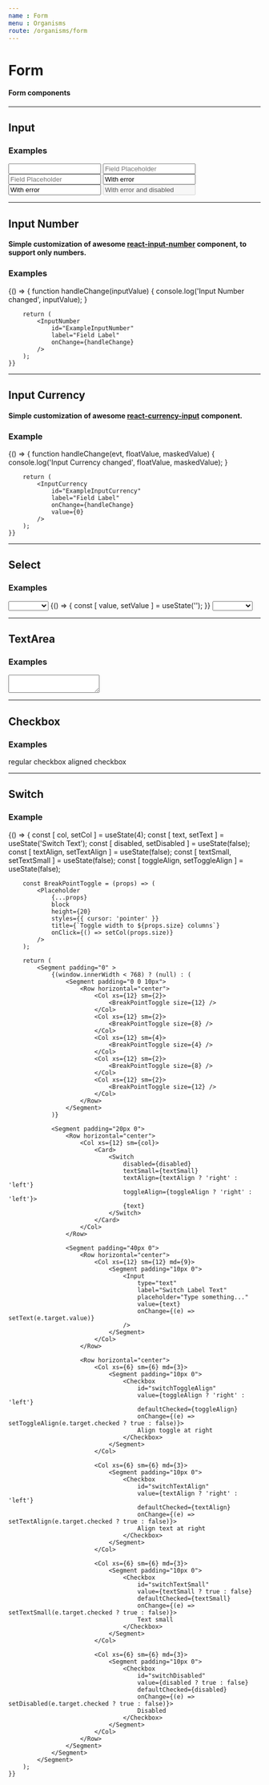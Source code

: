 ```yaml
---
name : Form
menu : Organisms
route: /organisms/form
---
```



# Form
#### Form components

---

## Input
<Props of={Input} />

### Examples

<Playground>
    <Input
        type="text"
        id="ExampleInputWithoutPlaceholder"
        label="Field Label"
    />
</Playground>

<Playground>
    <Input
        type="text"
        id="ExampleInputWithPlaceholder"
        placeholder="Field Placeholder"
    />
</Playground>

<Playground>
    <Input
        type="text"
        id="ExampleInput"
        label="Field Label"
        placeholder="Field Placeholder"
    />
</Playground>

<Playground>
    <Input
        type="text"
        id="ExampleInputError"
        value="With error"
        label="Field Label"
        placeholder="Field Placeholder"
        error
    />
</Playground>

<Playground>
    <Input
        type="text"
        id="ExampleInputErrorWithMsg"
        value="With error"
        label="Field Label"
        placeholder="Field Placeholder"
        error
        errorMessage="And with error message"
    />
</Playground>

<Playground>
    <Input
        type="text"
        id="ExampleInputErrorWithMsg"
        value="With error and disabled"
        label="Field Label"
        placeholder="Field Placeholder"
        error
        errorMessage="And with error message"
        disabled
    />
</Playground>

---

## Input Number
#### Simple customization of awesome [react-input-number](https://www.npmjs.com/package/react-input-number) component, to support only numbers.

<Props of={InputNumber} />

### Examples

<Playground>
    {() => {
        function handleChange(inputValue) {
            console.log('Input Number changed', inputValue);
        }

        return (
            <InputNumber
                id="ExampleInputNumber"
                label="Field Label"
                onChange={handleChange}
            />
        );
    }}
</Playground>

---

## Input Currency
#### Simple customization of awesome [react-currency-input](https://github.com/jsillitoe/react-currency-input) component.

<Props of={InputCurrency} />

### Example

<Playground>
    {() => {
        function handleChange(evt, floatValue, maskedValue) {
            console.log('Input Currency changed', floatValue, maskedValue);
        }

        return (
            <InputCurrency
                id="ExampleInputCurrency"
                label="Field Label"
                onChange={handleChange}
                value={0}
            />
        );
    }}
</Playground>

---

## Select
<Props of={Select} />

### Examples
<Playground>
    <Select label="Select Label">
        <option value=""></option>
        <option value="ingresse">Ingresse</option>
        <option value="aphrodite">Aphrodite</option>
        <option value="react">React</option>
    </Select>
</Playground>

<Playground>
    {() => {
        const [ value, setValue ] = useState('');
    }}
    <Select label="Select Label" value={value}>
        <option value=""></option>
        <option value="ingresse">Ingresse</option>
        <option value="aphrodite">Aphrodite</option>
        <option value="react">React</option>
    </Select>
</Playground>

---

## TextArea
<Props of={TextArea} />

### Examples
<Playground>
    <TextArea
        id="ExampleTextAreaWithoutPlaceholder"
        label="TextArea Label">
    </TextArea>
</Playground>

---

## Checkbox
<Props of={Checkbox} />

### Examples
<Playground>
    <Row>
        <Col xs={6} styles={{ margin: '10px 0' }}>
            <Checkbox
                id="ExampleCheckbox">
                regular checkbox
            </Checkbox>
        </Col>
        <Col xs={6} styles={{ margin: '10px 0' }}>
            <Checkbox
                id="ExampleCheckboxRight"
                right>
                aligned checkbox
            </Checkbox>
        </Col>
    </Row>
</Playground>

---

## Switch
<Props of={Switch} />

### Example
<Playground>
    {() => {
        const [ col, setCol ]                 = useState(4);
        const [ text, setText ]               = useState('Switch Text');
        const [ disabled, setDisabled ]       = useState(false);
        const [ textAlign, setTextAlign ]     = useState(false);
        const [ textSmall, setTextSmall ]     = useState(false);
        const [ toggleAlign, setToggleAlign ] = useState(false);

        const BreakPointToggle = (props) => (
            <Placeholder
                {...props}
                block
                height={20}
                styles={{ cursor: 'pointer' }}
                title={`Toggle width to ${props.size} columns`}
                onClick={() => setCol(props.size)}
            />
        );

        return (
            <Segment padding="0" >
                {(window.innerWidth < 768) ? (null) : (
                    <Segment padding="0 0 10px">
                        <Row horizontal="center">
                            <Col xs={12} sm={2}>
                                <BreakPointToggle size={12} />
                            </Col>
                            <Col xs={12} sm={2}>
                                <BreakPointToggle size={8} />
                            </Col>
                            <Col xs={12} sm={4}>
                                <BreakPointToggle size={4} />
                            </Col>
                            <Col xs={12} sm={2}>
                                <BreakPointToggle size={8} />
                            </Col>
                            <Col xs={12} sm={2}>
                                <BreakPointToggle size={12} />
                            </Col>
                        </Row>
                    </Segment>
                )}

                <Segment padding="20px 0">
                    <Row horizontal="center">
                        <Col xs={12} sm={col}>
                            <Card>
                                <Switch
                                    disabled={disabled}
                                    textSmall={textSmall}
                                    textAlign={textAlign ? 'right' : 'left'}
                                    toggleAlign={toggleAlign ? 'right' : 'left'}>
                                    {text}
                                </Switch>
                            </Card>
                        </Col>
                    </Row>

                    <Segment padding="40px 0">
                        <Row horizontal="center">
                            <Col xs={12} sm={12} md={9}>
                                <Segment padding="10px 0">
                                    <Input
                                        type="text"
                                        label="Switch Label Text"
                                        placeholder="Type something..."
                                        value={text}
                                        onChange={(e) => setText(e.target.value)}
                                    />
                                </Segment>
                            </Col>
                        </Row>

                        <Row horizontal="center">
                            <Col xs={6} sm={6} md={3}>
                                <Segment padding="10px 0">
                                    <Checkbox
                                        id="switchToggleAlign"
                                        value={toggleAlign ? 'right' : 'left'}
                                        defaultChecked={toggleAlign}
                                        onChange={(e) => setToggleAlign(e.target.checked ? true : false)}>
                                        Align toggle at right
                                    </Checkbox>
                                </Segment>
                            </Col>

                            <Col xs={6} sm={6} md={3}>
                                <Segment padding="10px 0">
                                    <Checkbox
                                        id="switchTextAlign"
                                        value={textAlign ? 'right' : 'left'}
                                        defaultChecked={textAlign}
                                        onChange={(e) => setTextAlign(e.target.checked ? true : false)}>
                                        Align text at right
                                    </Checkbox>
                                </Segment>
                            </Col>

                            <Col xs={6} sm={6} md={3}>
                                <Segment padding="10px 0">
                                    <Checkbox
                                        id="switchTextSmall"
                                        value={textSmall ? true : false}
                                        defaultChecked={textSmall}
                                        onChange={(e) => setTextSmall(e.target.checked ? true : false)}>
                                        Text small
                                    </Checkbox>
                                </Segment>
                            </Col>

                            <Col xs={6} sm={6} md={3}>
                                <Segment padding="10px 0">
                                    <Checkbox
                                        id="switchDisabled"
                                        value={disabled ? true : false}
                                        defaultChecked={disabled}
                                        onChange={(e) => setDisabled(e.target.checked ? true : false)}>
                                        Disabled
                                    </Checkbox>
                                </Segment>
                            </Col>
                        </Row>
                    </Segment>
                </Segment>
            </Segment>
        );
    }}
</Playground>

